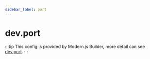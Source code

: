 ```yaml
---
sidebar_label: port
---
```


# dev.port

:::tip
This config is provided by Modern.js Builder, more detail can see [dev.port](https://modernjs.dev/builder/en/api/config-dev.html#devport).
:::


<Main />
